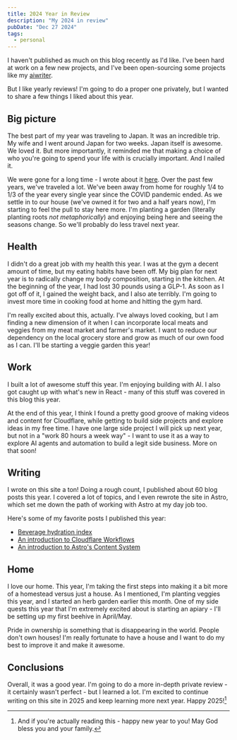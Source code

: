 ```yaml
---
title: 2024 Year in Review
description: "My 2024 in review"
pubDate: "Dec 27 2024"
tags:
  - personal
---
```


I haven't published as much on this blog recently as I'd like. I've been hard at work on a few new projects, and I've been open-sourcing some projects like my [aiwriter](https://x.com/kristianf_/status/1870675537611350247).

But I like yearly reviews! I'm going to do a proper one privately, but I wanted to share a few things I liked about this year.

## Big picture

The best part of my year was traveling to Japan. It was an incredible trip. My wife and I went around Japan for two weeks. Japan itself is awesome. We loved it. But more importantly, it reminded me that making a choice of who you're going to spend your life with is crucially important. And I nailed it.

We were gone for a long time - I wrote about it [here](/honor-the-change). Over the past few years, we've traveled a lot. We've been away from home for roughly 1/4 to 1/3 of the year every single year since the COVID pandemic ended. As we settle in to our house (we've owned it for two and a half years now), I'm starting to feel the pull to stay here more. I'm planting a garden (literally planting roots _not metaphorically_) and enjoying being here and seeing the seasons change. So we'll probably do less travel next year.

## Health

I didn't do a great job with my health this year. I was at the gym a decent amount of time, but my eating habits have been off. My big plan for next year is to radically change my body composition, starting in the kitchen. At the beginning of the year, I had lost 30 pounds using a GLP-1. As soon as I got off of it, I gained the weight back, and I also ate terribly. I'm going to invest more time in cooking food at home and hitting the gym hard.

I'm really excited about this, actually. I've always loved cooking, but I am finding a new dimension of it when I can incorporate local meats and veggies from my meat market and farmer's market. I want to reduce our dependency on the local grocery store and grow as much of our own food as I can. I'll be starting a veggie garden this year!

## Work

I built a lot of awesome stuff this year. I'm enjoying building with AI. I also got caught up with what's new in React - many of this stuff was covered in this blog this year.

At the end of this year, I think I found a pretty good groove of making videos and content for Cloudflare, while getting to build side projects and explore ideas in my free time. I have one large side project I will pick up next year, but not in a "work 80 hours a week way" - I want to use it as a way to explore AI agents and automation to build a legit side business. More on that soon!

## Writing

I wrote on this site a ton! Doing a rough count, I published about 60 blog posts this year. I covered a lot of topics, and I even rewrote the site in Astro, which set me down the path of working with Astro at my day job too.

Here's some of my favorite posts I published this year:

- [Beverage hydration index](/beverage-hydration-index)
- [An introduction to Cloudflare Workflows](/cloudflare-workflows)
- [An introduction to Astro's Content System](/an-introduction-to-astros-content-system)

## Home

I love our home. This year, I'm taking the first steps into making it a bit more of a homestead versus just a house. As I mentioned, I'm planting veggies this year, and I started an herb garden earlier this month. One of my side quests this year that I'm extremely excited about is starting an apiary - I'll be setting up my first beehive in April/May.

Pride in ownership is something that is disappearing in the world. People don't own houses! I'm really fortunate to have a house and I want to do my best to improve it and make it awesome.

## Conclusions

Overall, it was a good year. I'm going to do a more in-depth private review - it certainly wasn't perfect - but I learned a lot. I'm excited to continue writing on this site in 2025 and keep learning more next year. Happy 2025![^1]

[^1]: And if you're actually reading this - happy new year to you! May God bless you and your family.
